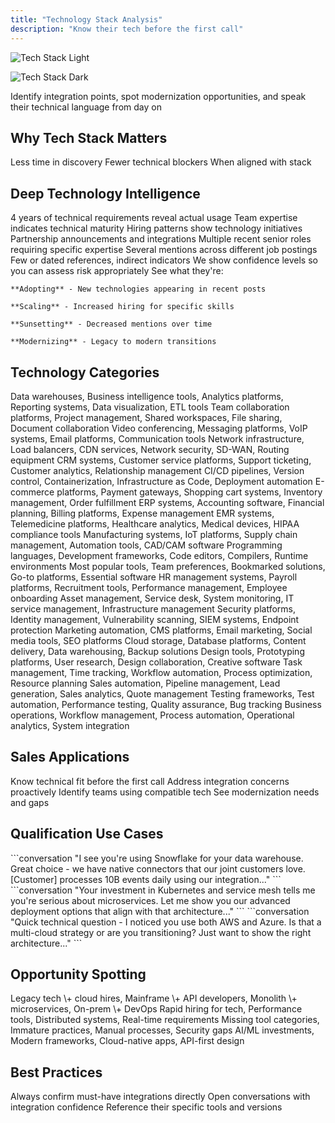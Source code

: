 ```yaml
---
title: "Technology Stack Analysis"
description: "Know their tech before the first call"
---
```


<Frame>
  <img
    className="block dark:hidden"
    src="/images/tech-stack.png"
    alt="Tech Stack Light"
  />

  <img
    className="hidden dark:block"
    src="/images/tech-stack.png"
    alt="Tech Stack Dark"
  />
</Frame>


Identify integration points, spot modernization opportunities, and speak their technical language from day on

## Why Tech Stack Matters

<CardGroup cols={3}>
  <Card title="75% Faster Qualification" icon="gauge">
    Less time in discovery
  </Card>
  <Card title="60% Fewer Integration Objections" icon="shield">
    Fewer technical blockers
  </Card>
  <Card title="45% Higher Technical Win Rate" icon="trophy">
    When aligned with stack
  </Card>
</CardGroup>

## Deep Technology Intelligence

<Tabs>
  <Tab title="🔍 What We Analyze">
    <CardGroup cols={2}>
      <Card title="Job Postings" icon="briefcase">
        4 years of technical requirements reveal actual usage
      </Card>
      <Card title="Skills Data" icon="graduation-cap">
        Team expertise indicates technical maturity
      </Card>
      <Card title="Project Signals" icon="diagram-project">
        Hiring patterns show technology initiatives
      </Card>
      <Card title="Vendor Mentions" icon="handshake">
        Partnership announcements and integrations
      </Card>
    </CardGroup>
  </Tab>
  <Tab title="📊 Confidence Scoring">
    <Steps>
      <Step title="High Confidence (90%+)">
        Multiple recent senior roles requiring specific expertise
      </Step>
      <Step title="Medium (60-89%)">
        Several mentions across different job postings
      </Step>
      <Step title="Low (<60%)">
        Few or dated references, indirect indicators
      </Step>
    </Steps>
    <Info>
      We show confidence levels so you can assess risk appropriately
    </Info>
  </Tab>
  <Tab title="📈 Trend Analysis">
    See what they're:

    **Adopting** - New technologies appearing in recent posts

    **Scaling** - Increased hiring for specific skills

    **Sunsetting** - Decreased mentions over time

    **Modernizing** - Legacy to modern transitions
  </Tab>
</Tabs>

## Technology Categories

<AccordionGroup>
  <Accordion title="Data, BI and Analytics" icon="database">
    Data warehouses, Business intelligence tools, Analytics platforms, Reporting systems, Data visualization, ETL tools
  </Accordion>
  <Accordion title="Collaboration" icon="users">
    Team collaboration platforms, Project management, Shared workspaces, File sharing, Document collaboration
  </Accordion>
  <Accordion title="Communications" icon="message-circle">
    Video conferencing, Messaging platforms, VoIP systems, Email platforms, Communication tools
  </Accordion>
  <Accordion title="Computer Networks" icon="network">
    Network infrastructure, Load balancers, CDN services, Network security, SD-WAN, Routing equipment
  </Accordion>
  <Accordion title="Customer Management" icon="user-check">
    CRM systems, Customer service platforms, Support ticketing, Customer analytics, Relationship management
  </Accordion>
  <Accordion title="Devops And Development" icon="git-branch">
    CI/CD pipelines, Version control, Containerization, Infrastructure as Code, Deployment automation
  </Accordion>
  <Accordion title="E-commerce" icon="shopping-cart">
    E-commerce platforms, Payment gateways, Shopping cart systems, Inventory management, Order fulfillment
  </Accordion>
  <Accordion title="Finance And Accounting" icon="calculator">
    ERP systems, Accounting software, Financial planning, Billing platforms, Expense management
  </Accordion>
  <Accordion title="Health Tech" icon="heart">
    EMR systems, Telemedicine platforms, Healthcare analytics, Medical devices, HIPAA compliance tools
  </Accordion>
  <Accordion title="Industrial Engineering" icon="cog">
    Manufacturing systems, IoT platforms, Supply chain management, Automation tools, CAD/CAM software
  </Accordion>
  <Accordion title="Programming" icon="code">
    Programming languages, Development frameworks, Code editors, Compilers, Runtime environments
  </Accordion>
  <Accordion title="Favourites" icon="star">
    Most popular tools, Team preferences, Bookmarked solutions, Go-to platforms, Essential software
  </Accordion>
  <Accordion title="HR" icon="user-plus">
    HR management systems, Payroll platforms, Recruitment tools, Performance management, Employee onboarding
  </Accordion>
  <Accordion title="IT Management" icon="settings">
    Asset management, Service desk, System monitoring, IT service management, Infrastructure management
  </Accordion>
  <Accordion title="IT Security" icon="shield">
    Security platforms, Identity management, Vulnerability scanning, SIEM systems, Endpoint protection
  </Accordion>
  <Accordion title="Marketing" icon="megaphone">
    Marketing automation, CMS platforms, Email marketing, Social media tools, SEO platforms
  </Accordion>
  <Accordion title="Platform And Storage" icon="hard-drive">
    Cloud storage, Database platforms, Content delivery, Data warehousing, Backup solutions
  </Accordion>
  <Accordion title="Product And Design" icon="palette">
    Design tools, Prototyping platforms, User research, Design collaboration, Creative software
  </Accordion>
  <Accordion title="Productivity And Operations" icon="trending-up">
    Task management, Time tracking, Workflow automation, Process optimization, Resource planning
  </Accordion>
  <Accordion title="Sales" icon="briefcase">
    Sales automation, Pipeline management, Lead generation, Sales analytics, Quote management
  </Accordion>
  <Accordion title="Testing And QA" icon="flask">
    Testing frameworks, Test automation, Performance testing, Quality assurance, Bug tracking
  </Accordion>
  <Accordion title="Operations Software" icon="zap">
    Business operations, Workflow management, Process automation, Operational analytics, System integration
  </Accordion>
</AccordionGroup>

## Sales Applications

<CardGroup cols={2}>
  <Card title="Qualify Faster" icon="gauge">
    Know technical fit before the first call
  </Card>
  <Card title="Handle Objections" icon="shield">
    Address integration concerns proactively
  </Card>
  <Card title="Find Champions" icon="star">
    Identify teams using compatible tech
  </Card>
  <Card title="Spot Opportunities" icon="lightbulb">
    See modernization needs and gaps
  </Card>
</CardGroup>

## Qualification Use Cases

<Tabs>
  <Tab title="Integration Fit">
    ```conversation
    "I see you're using Snowflake for your data warehouse. 
    Great choice - we have native connectors that our joint 
    customers love. [Customer] processes 10B events daily 
    using our integration..."
    ```
  </Tab>
  <Tab title="Technical Maturity">
    ```conversation
    "Your investment in Kubernetes and service mesh tells me 
    you're serious about microservices. Let me show you our 
    advanced deployment options that align with that architecture..."
    ```
  </Tab>
  <Tab title="Stack Validation">
    ```conversation
    "Quick technical question - I noticed you use both AWS 
    and Azure. Is that a multi-cloud strategy or are you 
    transitioning? Just want to show the right architecture..."
    ```
  </Tab>
</Tabs>

## Opportunity Spotting

<CardGroup cols={2}>
  <Card title="Modernization Signals" icon="arrow-up">
    Legacy tech \+ cloud hires, Mainframe \+ API developers, Monolith \+ microservices, On-prem \+ DevOps
  </Card>
  <Card title="Scaling Indicators" icon="chart-line">
    Rapid hiring for tech, Performance tools, Distributed systems, Real-time requirements
  </Card>
  <Card title="Gap Analysis" icon="magnifying-glass">
    Missing tool categories, Immature practices, Manual processes, Security gaps
  </Card>
  <Card title="Innovation Readiness" icon="rocket">
    AI/ML investments, Modern frameworks, Cloud-native apps, API-first design
  </Card>
</CardGroup>

## Best Practices

<CardGroup cols={3}>
  <Card title="Verify Critical Info" icon="check-circle">
    Always confirm must-have integrations directly
  </Card>
  <Card title="Lead with Compatibility" icon="plug">
    Open conversations with integration confidence
  </Card>
  <Card title="Use Their Language" icon="message">
    Reference their specific tools and versions
  </Card>
</CardGroup>